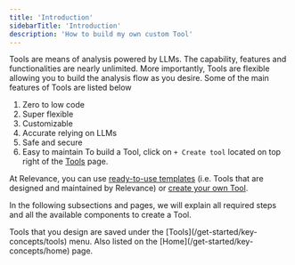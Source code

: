 ```yaml
---
title: 'Introduction'
sidebarTitle: 'Introduction'
description: 'How to build my own custom Tool'
---
```


Tools are means of analysis powered by LLMs. 
The capability, features and functionalities are nearly unlimited.
More importantly, Tools are flexible allowing you to build the analysis flow as you desire.
Some of the main features of Tools are listed below
1. Zero to low code
2. Super flexible
3. Customizable
4. Accurate relying on LLMs
5. Safe and secure
6. Easy to maintain
To build a Tool, click on `+ Create tool` located on top right of the [Tools](/get-started/key-concepts/tools) page.

At Relevance, you can use [ready-to-use templates](/templates/introduction) 
(i.e. Tools that are designed and maintained by Relevance) or 
[create your own Tool](/custom-tools/create-a-tool).

In the following subsections and pages, we will explain all required steps and all the
available components to create a Tool.

<Tip>
Tools that you design are saved under the [Tools](/get-started/key-concepts/tools) menu. 
Also listed on the [Home](/get-started/key-concepts/home) page.
</Tip>